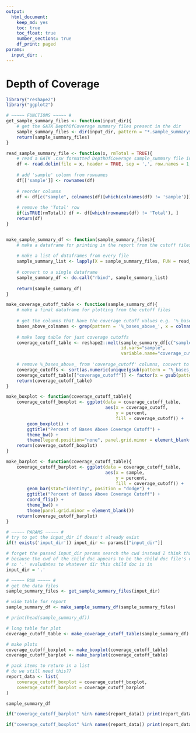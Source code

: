 ```yaml
---
output: 
  html_document: 
    keep_md: yes
    toc: true
    toc_float: true
    number_sections: true
    df_print: paged
params:
  input_dir: .
---
```


# Depth of Coverage

```r
library("reshape2")
library("ggplot2")

# ~~~~~ FUNCTIONS ~~~~~ # 
get_sample_summary_files <- function(input_dir){
    # get the GATK DepthOfCoverage summary files present in the dir
    sample_summary_files <- dir(input_dir, pattern = "*.sample_summary$", full.names = TRUE)
    return(sample_summary_files)
}

read_sample_summary_file <- function(x, rmTotal = TRUE){
    # read a GATK .csv formatted DepthOfCoverage sample_summary file into a dataframe
    df <- read.delim(file = x, header = TRUE, sep = ',', row.names = 1, check.names = FALSE)
    
    # add 'sample' column from rownames
    df[['sample']] <- rownames(df)
    
    # reorder columns
    df <- df[c("sample", colnames(df)[which(colnames(df) != 'sample')])]
    
    # remove the 'Total' row
    if(isTRUE(rmTotal)) df <- df[which(rownames(df) != 'Total'), ]
    return(df)
}


make_sample_summary_df <- function(sample_summary_files){
    # make a dataframe for printing in the report from the cutoff files
    
    # make a list of dataframes from every file
    sample_summary_list <- lapply(X = sample_summary_files, FUN = read_sample_summary_file)
    
    # convert to a single dataframe
    sample_summary_df <- do.call("rbind", sample_summary_list)
    
    return(sample_summary_df)
}

make_coverage_cutoff_table <- function(sample_summary_df){
    # make a final dataframe for plotting from the cutoff files
    
    # get the columns that have the coverage cutoff values e.g. '%_bases_above_10'
    bases_above_colnames <- grep(pattern = '%_bases_above_', x = colnames(sample_summary_df), value = TRUE)
    
    # make long table for just coverage cutoffs
    coverage_cutoff_table <- reshape2::melt(sample_summary_df[c("sample", bases_above_colnames)], 
                                            id.vars="sample", 
                                            variable.name="coverage_cutoff", value.name="percent")
    
    # remove %_bases_above_ from 'coverage_cutoff' columns, convert to ordered factor
    coverage_cutoffs <- sort(as.numeric(unique(gsub(pattern = '%_bases_above_', replacement = '', x = as.character(coverage_cutoff_table[["coverage_cutoff"]])))))
    coverage_cutoff_table[["coverage_cutoff"]] <- factor(x = gsub(pattern = '%_bases_above_', replacement = '', x = as.character(coverage_cutoff_table[["coverage_cutoff"]])), levels = coverage_cutoffs)
    return(coverage_cutoff_table)
}

make_boxplot <- function(coverage_cutoff_table){
    coverage_cutoff_boxplot <- ggplot(data = coverage_cutoff_table, 
                                      aes(x = coverage_cutoff, 
                                          y = percent, 
                                          fill = coverage_cutoff)) + 
        geom_boxplot() + 
        ggtitle("Percent of Bases Above Coverage Cutoff") + 
        theme_bw() +
        theme(legend.position="none", panel.grid.minor = element_blank())
    return(coverage_cutoff_boxplot)
}

make_barplot <- function(coverage_cutoff_table){
    coverage_cutoff_barplot <- ggplot(data = coverage_cutoff_table, 
                                      aes(x = sample, 
                                          y = percent, 
                                          fill = coverage_cutoff)) +
        geom_bar(stat="identity", position = "dodge") + 
        ggtitle("Percent of Bases Above Coverage Cutoff") + 
        coord_flip() + 
        theme_bw() +
        theme(panel.grid.minor = element_blank())
    return(coverage_cutoff_barplot)
}

# ~~~~~ PARAMS ~~~~~ # 
# try to get the input_dir if doesn't already exist
if(! exists('input_dir')) input_dir <- params[["input_dir"]]

# forget the passed input_dir params search the cwd instead I think that will actually work
# because the cwd of the child doc appears to be the child doc file's dir
# so '.' evaludates to whatever dir this child doc is in
input_dir = '.'

```

```r
# ~~~~~ RUN ~~~~~ #
# get the data files
sample_summary_files <- get_sample_summary_files(input_dir)

# wide table for report
sample_summary_df <- make_sample_summary_df(sample_summary_files)

# print(head(sample_summary_df))

# long table for plot
coverage_cutoff_table <- make_coverage_cutoff_table(sample_summary_df)

# make plots
coverage_cutoff_boxplot <- make_boxplot(coverage_cutoff_table)
coverage_cutoff_barplot <- make_barplot(coverage_cutoff_table)

# pack items to return in a list
# do we still need this??
report_data <- list(
    coverage_cutoff_boxplot = coverage_cutoff_boxplot, 
    coverage_cutoff_barplot = coverage_cutoff_barplot
)

```


```r
sample_summary_df
```

```r
if("coverage_cutoff_barplot" %in% names(report_data)) print(report_data[["coverage_cutoff_barplot"]])

if("coverage_cutoff_boxplot" %in% names(report_data)) print(report_data[["coverage_cutoff_boxplot"]])
```


